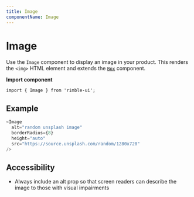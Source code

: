 ```yaml
---
title: Image
componentName: Image
---
```



# Image

Use the `Image` component to display an image in your product. This renders the `<img>` HTML element and extends the [`Box`](/ui-components/Box) component.

**Import component**

```lang=jsx
import { Image } from 'rimble-ui';
```

## Example

```js is=react-live
<Image
  alt="random unsplash image"
  borderRadius={8}
  height="auto"
  src="https://source.unsplash.com/random/1280x720"
/>
```

## Accessibility

- Always include an alt prop so that screen readers can describe the image to those with visual impairments
